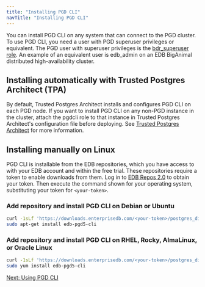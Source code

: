 ```yaml
---
title: "Installing PGD CLI"
navTitle: "Installing PGD CLI"
---
```


You can install PGD CLI on any system that can connect to the PGD cluster. To use PGD CLI, you need a user with PGD superuser privileges or equivalent. The PGD user with superuser privileges is the [bdr_superuser role](../security). An example of an equivalent user is edb_admin on an EDB BigAnimal distributed high-availability cluster.

## Installing automatically with Trusted Postgres Architect (TPA)

By default, Trusted Postgres Architect installs and configures PGD CLI on each PGD node. If you want to install PGD CLI on any non-PGD instance in the cluster, attach the pgdcli role to that instance in Trusted Postgres Architect's configuration file before deploying. See [Trusted Postgres Architect](/tpa/latest/) for more information.

## Installing manually on Linux

PGD CLI is installable from the EDB repositories, which you have access to with your EDB account and within the free trial. These repositories require a token to enable downloads from them. Log in to [EDB Repos 2.0](https://www.enterprisedb.com/repos-downloads) to obtain your token. Then execute the command shown for your operating system, substituting
your token for `<your-token>`. 

### Add repository and install PGD CLI on Debian or Ubuntu

```bash
curl -1sLf 'https://downloads.enterprisedb.com/<your-token>/postgres_distributed/setup.deb.sh' | sudo -E bash
sudo apt-get install edb-pgd5-cli
```

### Add repository and install PGD CLI on RHEL, Rocky, AlmaLinux, or Oracle Linux

```bash
curl -1sLf 'https://downloads.enterprisedb.com/<your-token>/postgres_distributed/setup.rpm.sh' | sudo -E bash
sudo yum install edb-pgd5-cli
```

[Next: Using PGD CLI](using_cli)
